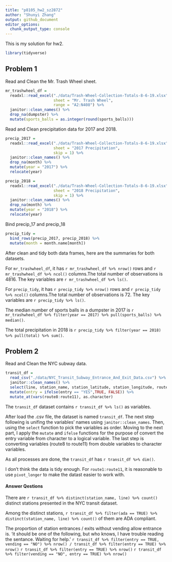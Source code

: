 ```yaml
---
title: "p8105_hw2_sz2872"
author: "Shunyi Zhang"
output: github_document
editor_options: 
  chunk_output_type: console
---
```


This is my solution for hw2.

```r
library(tidyverse)
```


## Problem 1

Read and Clean the Mr. Trash Wheel sheet.

```r
mr_trashwheel_df = 
  readxl::read_excel("./data/Trash-Wheel-Collection-Totals-8-6-19.xlsx", 
                     sheet = "Mr. Trash Wheel",
                     range = "A2:N408") %>% 
  janitor::clean_names() %>% 
  drop_na(dumpster) %>% 
  mutate(sports_balls = as.integer(round(sports_balls)))
```

Read and Clean precipitation data for 2017 and 2018.

```r
precip_2017 =
  readxl::read_excel("./data/Trash-Wheel-Collection-Totals-8-6-19.xlsx",
                     sheet = "2017 Precipitation",
                     skip = 1) %>% 
  janitor::clean_names() %>% 
  drop_na(month) %>% 
  mutate(year = "2017") %>% 
  relocate(year)

precip_2018 =
  readxl::read_excel("./data/Trash-Wheel-Collection-Totals-8-6-19.xlsx",
                     sheet = "2018 Precipitation",
                     skip = 1) %>% 
  janitor::clean_names() %>% 
  drop_na(month) %>% 
  mutate(year = "2018") %>% 
  relocate(year)
```

Bind precip_17 and precip_18

```r
precip_tidy =
  bind_rows(precip_2017, precip_2018) %>% 
  mutate(month = month.name[month])
```

After clean and tidy both data frames, here are the summaries for both datasets.

For `mr_trashwheel_df`, it has `r mr_trashwheel_df %>% nrow()` rows and `r mr_trashwheel_df %>% ncol()` columns.The total number of observations is 4816. The key variables are `r mr_trashwheel_df %>% ls()`.

For `precip_tidy`, it has `r precip_tidy %>% nrow()` rows and `r precip_tidy %>% ncol()` columns.The total number of observations is 72. The key variables are `r precip_tidy %>% ls()`.

The median number of sports balls in a dumpster in 2017 is `r mr_trashwheel_df %>% filter(year == 2017) %>% pull(sports_balls) %>% median()`.

The total precipitation in 2018 is `r precip_tidy %>% filter(year == 2018) %>% pull(total) %>% sum()`.


## Problem 2

Read and Clean the NYC subway data.

```r
transit_df = 
  read_csv("./data/NYC_Transit_Subway_Entrance_And_Exit_Data.csv") %>% 
  janitor::clean_names() %>% 
  select(line, station_name, station_latitude, station_longitude, route1:route11, entry, entrance_type, vending, ada) %>% 
  mutate(entry = ifelse(entry == "YES",TRUE, FALSE)) %>% 
  mutate_at(vars(route8:route11), as.character) 
```

The `transit_df` dataset contains `r transit_df %>% ls()` as variables.

After load the .csv file, the dataset is named `transit_df`. The next step following is unifing the variables' names using `janitor::clean_names`. Then, using the `select` function to pick the variables as order. Moving to the next part, I apply the `mutate` and `ifelse` functions for the purpose of convert the entry variable from character to a logical variable. The last step is converting variables (route8 to route11) from double variables to character variables. 

As all processes are done, the `transit_df` has `r transit_df %>% dim()`. 

I don't think the data is tidy enough. For `route1:route11`, it is reasonable to use `pivot_longer` to make the datast easier to work with. 

#### Answer Qestions

There are `r transit_df %>% distinct(station_name, line) %>% count()` distinct stations presented in the NYC transit dataset.

Among the distinct stations, `r transit_df %>% filter(ada == TRUE) %>% distinct(station_name, line) %>% count()` of them are ADA compliant. 

The proportion of station entrances / exits without vending allow entrance is.
'it should be one of the following, but who knows, I have trouble reading the sentance. Waiting for help. '
`r transit_df %>% filter(entry == TRUE, vending == "NO") %>% nrow() / transit_df %>% filter(entry == TRUE) %>% nrow()`
`r transit_df %>% filter(entry == TRUE) %>% nrow()`
`r transit_df %>% filter(vending == "NO", entry == TRUE) %>% nrow()`